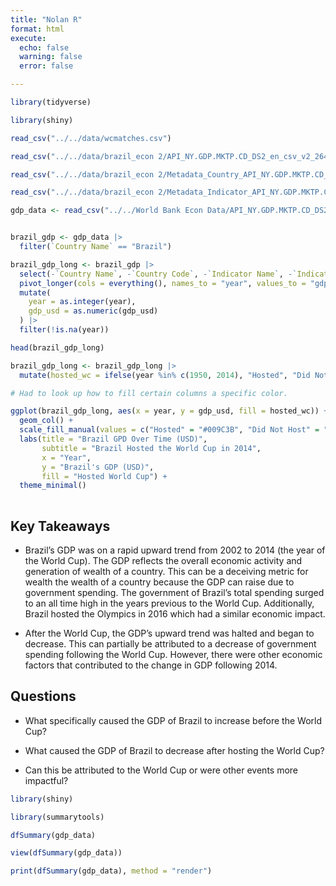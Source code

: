```yaml
---
title: "Nolan R"
format: html
execute: 
  echo: false
  warning: false
  error: false

---
```



```r

library(tidyverse)

library(shiny)

```

```r
read_csv("../../data/wcmatches.csv")
```



```r

read_csv("../../data/brazil_econ 2/API_NY.GDP.MKTP.CD_DS2_en_csv_v2_26433.csv")

read_csv("../../data/brazil_econ 2/Metadata_Country_API_NY.GDP.MKTP.CD_DS2_en_csv_v2_26433.csv")

read_csv("../../data/brazil_econ 2/Metadata_Indicator_API_NY.GDP.MKTP.CD_DS2_en_csv_v2_26433.csv")

```


```r

gdp_data <- read_csv("../../World Bank Econ Data/API_NY.GDP.MKTP.CD_DS2_en_csv_v2_26433.csv", skip = 4)


brazil_gdp <- gdp_data |>
  filter(`Country Name` == "Brazil")

brazil_gdp_long <- brazil_gdp |>
  select(-`Country Name`, -`Country Code`, -`Indicator Name`, -`Indicator Code`) |>
  pivot_longer(cols = everything(), names_to = "year", values_to = "gdp_usd") |>
  mutate(
    year = as.integer(year),
    gdp_usd = as.numeric(gdp_usd)
  ) |>
  filter(!is.na(year))

head(brazil_gdp_long)


```

```r
brazil_gdp_long <- brazil_gdp_long |>
  mutate(hosted_wc = ifelse(year %in% c(1950, 2014), "Hosted", "Did Not Host"))

# Had to look up how to fill certain columns a specific color. 

ggplot(brazil_gdp_long, aes(x = year, y = gdp_usd, fill = hosted_wc)) + 
  geom_col() + 
  scale_fill_manual(values = c("Hosted" = "#009C3B", "Did Not Host" = "lightgrey")) + 
  labs(title = "Brazil GPD Over Time (USD)", 
       subtitle = "Brazil Hosted the World Cup in 2014",
       x = "Year",
       y = "Brazil's GDP (USD)", 
       fill = "Hosted World Cup") + 
  theme_minimal() 
  

```


## Key Takeaways

- Brazil's GDP was on a rapid upward trend from 2002 to 2014 (the year of the World Cup). The GDP reflects the overall economic activity and generation of wealth of a country. This can be a deceiving metric for wealth the wealth of a country because the GDP can raise due to government spending. The government of Brazil's total spending surged to an all time high in the years previous to the World Cup. Additionally, Brazil hosted the Olympics in 2016 which had a similar economic impact.  

- After the World Cup, the GDP's upward trend was halted and began to decrease. This can partially be attributed to a decrease of government spending following the World Cup. However, there were other economic factors that contributed to the change in GDP following 2014.

## Questions

- What specifically caused the GDP of Brazil to increase before the World Cup?

- What caused the GDP of Brazil to decrease after hosting the World Cup?

- Can this be attributed to the World Cup or were other events more impactful?





```r
library(shiny)

library(summarytools)

dfSummary(gdp_data)
```

```r

view(dfSummary(gdp_data))

```

```r

print(dfSummary(gdp_data), method = "render")


```


